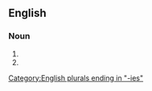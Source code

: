 ==English==

===Noun===
{{head|en|noun form}}

# {{plural of|whoopsie|lang=en}}
# {{plural of|whoopsy|lang=en}}

[[Category:English plurals ending in "-ies"]]